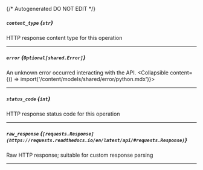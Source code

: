 {/* Autogenerated DO NOT EDIT  */}

##### `content_type` *{`str`}*
HTTP response content type for this operation

---
##### `error` *{`Optional[shared.Error]`}*
An unknown error occurred interacting with the API.
<Collapsible content={() => import('/content/models/shared/error/python.mdx')}>
</Collapsible>

---
##### `status_code` *{`int`}*
HTTP response status code for this operation

---
##### `raw_response` *{`[requests.Response](https://requests.readthedocs.io/en/latest/api/#requests.Response)`}*
Raw HTTP response; suitable for custom response parsing

---
